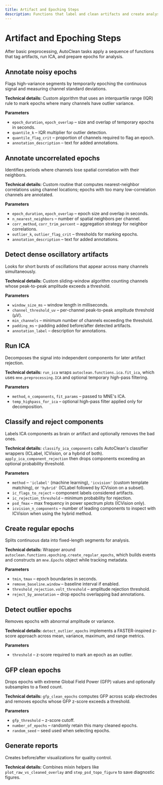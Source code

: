```yaml
---
title: Artifact and Epoching Steps
description: Functions that label and clean artifacts and create analysis-ready epochs.
---
```


# Artifact and Epoching Steps

After basic preprocessing, AutoClean tasks apply a sequence of functions that tag artifacts, run ICA, and prepare epochs for analysis.

## Annotate noisy epochs
Flags high-variance segments by temporarily epoching the continuous signal and measuring channel standard deviations.

**Technical details:** Custom algorithm that uses an interquartile range (IQR) rule to mark epochs where many channels have outlier variance.

**Parameters**
- `epoch_duration`, `epoch_overlap` – size and overlap of temporary epochs in seconds.
- `quantile_k` – IQR multiplier for outlier detection.
- `quantile_flag_crit` – proportion of channels required to flag an epoch.
- `annotation_description` – text for added annotations.

## Annotate uncorrelated epochs
Identifies periods where channels lose spatial correlation with their neighbors.

**Technical details:** Custom routine that computes nearest-neighbor correlations using channel locations; epochs with too many low-correlation channels are annotated.

**Parameters**
- `epoch_duration`, `epoch_overlap` – epoch size and overlap in seconds.
- `n_nearest_neighbors` – number of spatial neighbors per channel.
- `corr_method`, `corr_trim_percent` – aggregation strategy for neighbor correlations.
- `outlier_k`, `outlier_flag_crit` – thresholds for marking epochs.
- `annotation_description` – text for added annotations.

## Detect dense oscillatory artifacts
Looks for short bursts of oscillations that appear across many channels simultaneously.

**Technical details:** Custom sliding-window algorithm counting channels whose peak-to-peak amplitude exceeds a threshold.

**Parameters**
- `window_size_ms` – window length in milliseconds.
- `channel_threshold_uv` – per-channel peak-to-peak amplitude threshold (µV).
- `min_channels` – minimum number of channels exceeding the threshold.
- `padding_ms` – padding added before/after detected artifacts.
- `annotation_label` – description for annotations.

## Run ICA
Decomposes the signal into independent components for later artifact rejection.

**Technical details:** `run_ica` wraps `autoclean.functions.ica.fit_ica`, which uses `mne.preprocessing.ICA` and optional temporary high-pass filtering.

**Parameters**
- `method`, `n_components`, `fit_params` – passed to MNE's ICA.
- `temp_highpass_for_ica` – optional high-pass filter applied only for decomposition.

## Classify and reject components
Labels ICA components as brain or artifact and optionally removes the bad ones.

**Technical details:** `classify_ica_components` calls AutoClean's classifier wrappers (ICLabel, ICVision, or a hybrid of both). `apply_ica_component_rejection` then drops components exceeding an optional probability threshold.

**Parameters**
- `method` – `'iclabel'` (machine learning), `'icvision'` (custom template matching), or `'hybrid'` (ICLabel followed by ICVision on a subset).
- `ic_flags_to_reject` – component labels considered artifacts.
- `ic_rejection_threshold` – minimum probability for rejection.
- `psd_fmax` – max frequency in power spectrum plots (ICVision only).
- `icvision_n_components` – number of leading components to inspect with ICVision when using the hybrid method.

## Create regular epochs
Splits continuous data into fixed-length segments for analysis.

**Technical details:** Wrapper around `autoclean.functions.epoching.create_regular_epochs`, which builds events and constructs an `mne.Epochs` object while tracking metadata.

**Parameters**
- `tmin`, `tmax` – epoch boundaries in seconds.
- `remove_baseline.window` – baseline interval if enabled.
- `threshold_rejection.volt_threshold` – amplitude rejection threshold.
- `reject_by_annotation` – drop epochs overlapping bad annotations.

## Detect outlier epochs
Removes epochs with abnormal amplitude or variance.

**Technical details:** `detect_outlier_epochs` implements a FASTER-inspired z-score approach across mean, variance, maximum, and range metrics.

**Parameters**
- `threshold` – z-score required to mark an epoch as an outlier.

## GFP clean epochs
Drops epochs with extreme Global Field Power (GFP) values and optionally subsamples to a fixed count.

**Technical details:** `gfp_clean_epochs` computes GFP across scalp electrodes and removes epochs whose GFP z-score exceeds a threshold.

**Parameters**
- `gfp_threshold` – z-score cutoff.
- `number_of_epochs` – randomly retain this many cleaned epochs.
- `random_seed` – seed used when selecting epochs.

## Generate reports
Creates before/after visualizations for quality control.

**Technical details:** Combines mixin helpers like `plot_raw_vs_cleaned_overlay` and `step_psd_topo_figure` to save diagnostic figures.

